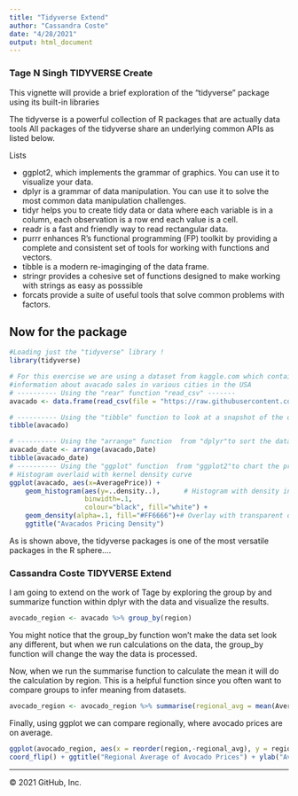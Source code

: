 ---
title: "Tidyverse Extend"
author: "Cassandra Coste"
date: "4/28/2021"
output: html_document
---

### Tage N Singh TIDYVERSE Create


This vignette will provide a brief exploration of the "tidyverse" package using its built-in libraries

The tidyverse is a powerful collection of R packages that are actually data tools  All packages of the tidyverse share an underlying  common APIs as listed below. 

Lists

- ggplot2, which implements the grammar of graphics. You can use it to visualize your data.
- dplyr is a grammar of data manipulation. You can use it to solve the most common data manipulation challenges.
- tidyr helps you to create tidy data or data where each variable is in a column, each observation is a row end each value is a cell.
- readr is a fast and friendly way to read rectangular data.
- purrr enhances R’s functional programming (FP) toolkit by providing a complete and consistent set of tools for working with functions and vectors.
- tibble is a modern re-imaginging of the data frame.
- stringr provides a cohesive set of functions designed to make working with strings as easy as posssible
-  forcats provide a suite of useful tools that solve common problems with factors.

Now for the package
-------------------

```{r setup, message=FALSE, warning=FALSE}
#Loading just the "tidyverse" library !
library(tidyverse)
```

```{r tidyverse usage-1}
# For this exercise we are using a dataset from kaggle.com which contain 
#information about avacado sales in various cities in the USA
# ---------- Using the "rear" function "read_csv" -------
avacado <- data.frame(read_csv(file = "https://raw.githubusercontent.com/tagensingh/SPS-DATA607-TIDYVERSE/main/avocado.csv"))

# ---------- Using the "tibble" function to look at a snapshot of the dataframe -------
tibble(avacado)
```

```{r tidyverse usage-2}
# ---------- Using the "arrange" function  from "dplyr"to sort the dataframe by date-------
avacado_date <- arrange(avacado,Date)
tibble(avacado_date)
# ---------- Using the "ggplot" function  from "ggplot2"to chart the pricing density of avacados-------
# Histogram overlaid with kernel density curve
ggplot(avacado, aes(x=AveragePrice)) + 
    geom_histogram(aes(y=..density..),      # Histogram with density instead of count on y-axis
                   binwidth=.1,
                   colour="black", fill="white") +
    geom_density(alpha=.1, fill="#FF6666")+# Overlay with transparent density plot
    ggtitle("Avacados Pricing Density")
```

As is shown above, the tidyverse packages is one of the most versatile packages in the R sphere....

### Cassandra Coste TIDYVERSE Extend

I am going to extend on the work of Tage by exploring the group by and summarize function within dplyr with the data and visualize the results. 

```{r}

avocado_region <- avacado %>% group_by(region)

```

You might notice that the group_by function won't make the data set look any different, but when we run calculations on the data, the group_by function will change the way the data is processed.  

Now, when we run the summarise function to calculate the mean it will do the calculation by region. This is a helpful function since you often want to compare groups to infer meaning from datasets.

```{r}

avocado_region <- avocado_region %>% summarise(regional_avg = mean(AveragePrice))
```

Finally, using ggplot we can compare regionally, where avocado prices are on average. 

```{r, fig.width=8,fig.height=12, message=FALSE, warning=FALSE}

ggplot(avocado_region, aes(x = reorder(region,-regional_avg), y = regional_avg, fill = "red")) + geom_bar(stat="identity") +
coord_flip() + ggtitle("Regional Average of Avocado Prices") + ylab("Average Price (USD)") + xlab("Region") + scale_y_continuous(labels = scales::dollar_format(), limits=c(0,2)) + theme(legend.position = "none") 
```


----------------------------------------------------------------------------------------------------
© 2021 GitHub, Inc.